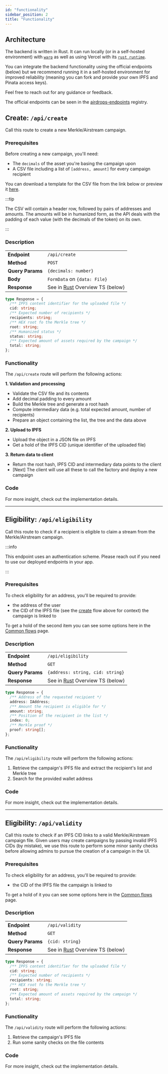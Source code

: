 ```yaml
---
id: "functionality"
sidebar_position: 2
title: "Functionality"
---
```



## Architecture

The backend is written in Rust. It can run locally (or in a self-hosted environment) with
[`warp`](https://github.com/seanmonstar/warp) as well as using Vercel with its
[`rust runtime`](https://github.com/vercel-community/rust).

You can integrate the backend functionality using the official endpoints (below) but we recommend running it in a
self-hosted environment for improved reliability (meaning you can fork and provide your own IPFS and Pinata access
keys).

Feel free to reach out for any guidance or feedback.

The official endpoints can be seen in the [airdrops-endpoints](/api/airdrops/endpoints) registry.

## Create: `/api/create`

Call this route to create a new Merkle/Airstream campaign.

### Prerequisites

Before creating a new campaign, you'll need:

- The `decimals` of the asset you're basing the campaign upon
- A CSV file including a list of `[address, amount]` for every campaign recipient

You can download a template for the CSV file from the link below or preview it
[here](https://github.com/sablier-labs/sablier-labs.github.io/blob/1933e3b5176c93b236d9a483683dad3a282cc39a/templates/airstream-template.csv).

<LinkPreview
  href="https://files.sablier.com/templates/airstream-template.csv"
  icon="github"
  subtitle="airstream-template.csv"
  title="Sablier Template for Airstreams (CSV)"
/>

:::tip

The CSV will contain a header row, followed by pairs of addresses and amounts. The amounts will be in humanized form, as
the API deals with the padding of each value (with the decimals of the token) on its own.

:::

### Description

|                  |                                                                                                                          |
| :--------------- | ------------------------------------------------------------------------------------------------------------------------ |
| **Endpoint**     | `/api/create`                                                                                                            |
| **Method**       | `POST`                                                                                                                   |
| **Query Params** | `{decimals: number}`                                                                                                     |
| **Body**         | `FormData` on `{data: File}`                                                                                             |
| **Response**     | See in [Rust](https://github.com/sablier-labs/merkle-api/blob/main/src/data_objects/response.rs#L22) Overview TS (below) |

```typescript
type Response = {
  /** IPFS content identifier for the uploaded file */
  cid: string;
  /** Expected number of recipients */
  recipients: string;
  /** HEX root fo the Merkle tree */
  root: string;
  /** Humanized status */
  status: string;
  /** Expected amount of assets required by the campaign */
  total: string;
};
```

### Functionality

The `/api/create` route will perform the following actions:

**1. Validation and processing**

- Validate the CSV file and its contents
- Add decimal padding to every amount
- Build the Merkle tree and generate a root hash
- Compute intermediary data (e.g. total expected amount, number of recipients)
- Prepare an object containing the list, the tree and the data above

**2. Upload to IPFS**

- Upload the object in a JSON file on IPFS
- Get a hold of the IPFS CID (unique identifier of the uploaded file)

**3. Return data to client**

- Return the root hash, IPFS CID and intermediary data points to the client
- [Next] The client will use all these to call the factory and deploy a new campaign

### Code

For more insight, check out the implementation details.

<LinkPreview
  href="https://github.com/sablier-labs/merkle-api/blob/main/src/controller/create.rs"
  icon="github"
  subtitle="Github - sablier-labs/merkle-api"
  title="create.rs"
/>

---

## Eligibility: `/api/eligibility`

Call this route to check if a recipient is eligible to claim a stream from the Merkle/Airstream campaign.

:::info

This endpoint uses an authentication scheme. Please reach out if you need to use our deployed endpoints in your app.

:::

### Prerequisites

To check eligibility for an address, you'll be required to provide:

- the address of the user
- the CID of the IPFS file (see the [create](/api/airdrops/merkle-api/functionality#create-apicreate) flow above for
  context) the campaign is linked to

To get a hold of the second item you can see some options here in the
[Common flows](/api/airdrops/merkle-api/examples#get-a-campaigns-cid) page.

### Description

|                  |                                                                                                                          |
| :--------------- | ------------------------------------------------------------------------------------------------------------------------ |
| **Endpoint**     | `/api/eligibility`                                                                                                       |
| **Method**       | `GET`                                                                                                                    |
| **Query Params** | `{address: string, cid: string}`                                                                                         |
| **Response**     | See in [Rust](https://github.com/sablier-labs/merkle-api/blob/main/src/data_objects/response.rs#L32) Overview TS (below) |

```typescript
type Response = {
  /** Address of the requested recipient */
  address: IAddress;
  /** Amount the recipient is eligible for */
  amount: string;
  /** Position of the recipient in the list */
  index: 0;
  /** Merkle proof */
  proof: string[];
};
```

### Functionality

The `/api/eligibility` route will perform the following actions:

1. Retrieve the campaign's IPFS file and extract the recipient's list and Merkle tree
2. Search for the provided wallet address

### Code

For more insight, check out the implementation details.

<LinkPreview
  href="https://github.com/sablier-labs/merkle-api/blob/main/src/controller/eligibility.rs"
  icon="github"
  subtitle="Github - sablier-labs/merkle-api"
  title="eligibility.rs"
/>

---

## Eligibility: `/api/validity`

Call this route to check if an IPFS CID links to a valid Merkle/Airstream campaign file. Given users may create
campaigns by passing invalid IPFS CIDs (by mistake), we use this route to perform some minor sanity checks before
allowing admins to pursue the creation of a campaign in the UI.

### Prerequisites

To check eligibility for an address, you'll be required to provide:

- the CID of the IPFS file the campaign is linked to

To get a hold of it you can see some options here in the
[Common flows](/api/airdrops/merkle-api/examples#get-a-campaigns-cid) page.

### Description

|                  |                                                                                                                          |
| :--------------- | ------------------------------------------------------------------------------------------------------------------------ |
| **Endpoint**     | `/api/validity`                                                                                                          |
| **Method**       | `GET`                                                                                                                    |
| **Query Params** | `{cid: string}`                                                                                                          |
| **Response**     | See in [Rust](https://github.com/sablier-labs/merkle-api/blob/main/src/data_objects/response.rs#L41) Overview TS (below) |

```typescript
type Response = {
  /** IPFS content identifier for the uploaded file */
  cid: string;
  /** Expected number of recipients */
  recipients: string;
  /** HEX root fo the Merkle tree */
  root: string;
  /** Expected amount of assets required by the campaign */
  total: string;
};
```

### Functionality

The `/api/validity` route will perform the following actions:

1. Retrieve the campaign's IPFS file
2. Run some sanity checks on the file contents

### Code

For more insight, check out the implementation details.

<LinkPreview
  href="https://github.com/sablier-labs/merkle-api/blob/main/src/controller/validity.rs"
  icon="github"
  subtitle="Github - sablier-labs/merkle-api"
  title="validity.rs"
/>
